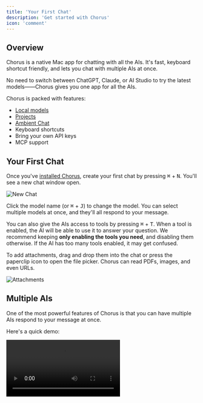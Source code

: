 ```yaml
---
title: 'Your First Chat'
description: 'Get started with Chorus'
icon: 'comment'
---
```


## Overview
Chorus is a native Mac app for chatting with all the AIs. It's fast, keyboard shortcut friendly, and lets you chat with multiple AIs at once. 

No need to switch between ChatGPT, Claude, or AI Studio to try the latest models——Chorus gives you one app for all the AIs.

Chorus is packed with features:
- [Local models](./essentials/local)
- [Projects](./essentials/projects)
- [Ambient Chat](./essentials/ambient-chat)
- Keyboard shortcuts
- Bring your own API keys
- MCP support


## Your First Chat
Once you've [installed Chorus](./installation), create your first chat by pressing <kbd>⌘</kbd> + <kbd>N</kbd>.
You'll see a new chat window open.

<img src="/images/new-chat.png" alt="New Chat" />

Click the model name (or <kbd>⌘</kbd> + <kbd>J</kbd>) to change the model. You can select multiple models at once, and they'll all respond to your message.

You can also give the AIs access to tools by pressing <kbd>⌘</kbd> + <kbd>T</kbd>. When a tool is enabled, the AI will be able to use it to answer your question. We recommend keeping **only enabling the tools you need**, and disabling them otherwise. If the AI has too many tools enabled, it may get confused.

To add attachments, drag and drop them into the chat or press the paperclip icon to open the file picker. Chorus can read PDFs, images, and even URLs.

<img src="/images/attachments.png" alt="Attachments" />

## Multiple AIs

One of the most powerful features of Chorus is that you can have multiple AIs respond to your message at once.

Here's a quick demo:

<video src="https://meltylabs.fly.storage.tigris.dev/multiple.mp4" controls />


## Next Steps

Ok, you've got the basics down. Now let's dive into some of the more advanced features.

<CardGroup>
  <Card title="Projects" icon="folder-open" href="./essentials/projects">
    Projects allow you to share context between chats.
  </Card>
  <Card title="Join the Community" icon="users" href="https://discord.gg/kTWpb6JBvM">
   Get sneak peeks, support, and meet other Choir members.
  </Card>
</CardGroup>




